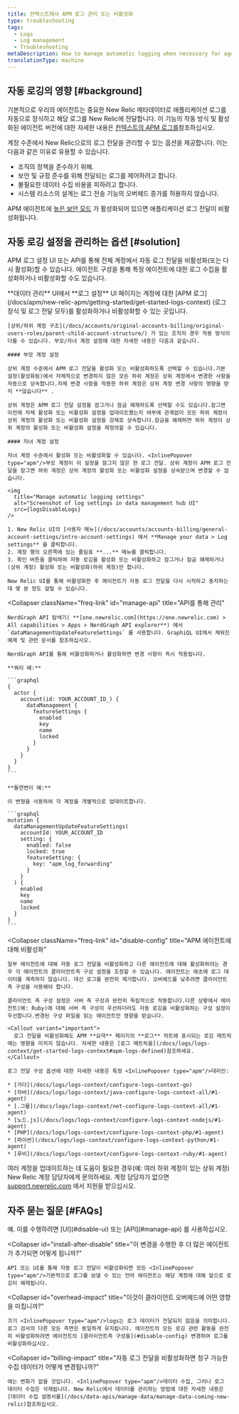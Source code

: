```yaml
---
title: 컨텍스트에서 APM 로그 관리 또는 비활성화
type: troubleshooting
tags:
  - Logs
  - Log management
  - Troubleshooting
metaDescription: How to manage automatic logging when necessary for agents using APM logs in context.
translationType: machine
---
```



## 자동 로깅의 영향 [#background]

기본적으로 우리의 <InlinePopover type="apm"/>에이전트는 중요한 New Relic 메타데이터로 애플리케이션 로그를 자동으로 장식하고 해당 로그를 New Relic에 전달합니다. 이 기능의 작동 방식 및 활성화된 에이전트 버전에 대한 자세한 내용은 [컨텍스트의 APM 로그를](/docs/apm/new-relic-apm/getting-started/get-started-logs-context)참조하십시오.

계정 수준에서 New Relic으로의 로그 전달을 관리할 수 있는 옵션을 제공합니다. 이는 다음과 같은 이유로 유용할 수 있습니다.

* 조직의 정책을 준수하기 위해.
* 보안 및 규정 준수를 위해 전달되는 로그를 제어하려고 합니다.
* 불필요한 데이터 수집 비용을 피하려고 합니다.
* 시스템 리소스의 설계는 로그 전송 기능의 오버헤드 증가를 허용하지 않습니다.

APM 에이전트에 [높은 보안 모드](/docs/apm/agents/manage-apm-agents/configuration/high-security-mode) 가 활성화되어 있으면 애플리케이션 로그 전달이 비활성화됩니다.

## 자동 로깅 설정을 관리하는 옵션 [#solution]

APM 로그 설정 UI 또는 API를 통해 전체 계정에서 자동 로그 전달을 비활성화(또는 다시 활성화)할 수 있습니다. 에이전트 구성을 통해 특정 에이전트에 대한 로그 수집을 활성화하거나 비활성화할 수도 있습니다.

<CollapserGroup>
  <Collapser
    className="freq-link"
    id="manage-ui"
    title="UI를 통한 설정 관리"
  >
    **데이터 관리** UI에서 **로그 설정** UI 페이지는 계정에 대한 [APM 로그](/docs/apm/new-relic-apm/getting-started/get-started-logs-context) (로그 장식 및 로그 전달 모두)를 활성화하거나 비활성화할 수 있는 곳입니다.

    [상위/하위 계정 구조](/docs/accounts/original-accounts-billing/original-users-roles/parent-child-account-structure/) 가 있는 조직의 경우 작동 방식이 다를 수 있습니다. 부모/자녀 계정 설정에 대한 자세한 내용은 다음과 같습니다.

    #### 부모 계정 설정

    상위 계정 수준에서 APM 로그 전달을 활성화 또는 비활성화하도록 선택할 수 있습니다.기본 설정(활성화됨)에서 자체적으로 변경하지 않은 모든 하위 계정은 상위 계정에서 변경한 사항을 자동으로 상속합니다.자체 변경 사항을 적용한 하위 계정은 상위 계정 변경 사항의 영향을 받지 **않습니다** .

    상위 계정은 APM 로그 전달 설정을 잠그거나 잠금 해제하도록 선택할 수도 있습니다.잠그면 이전에 자체 활성화 또는 비활성화 설정을 업데이트했는지 여부에 관계없이 모든 하위 계정이 상위 계정의 활성화 또는 비활성화 설정을 강제로 상속합니다.잠금을 해제하면 하위 계정이 상위 계정의 활성화 또는 비활성화 설정을 재정의할 수 있습니다.

    #### 자녀 계정 설정

    자녀 계정 수준에서 활성화 또는 비활성화할 수 있습니다. <InlinePopover type="apm"/>부모 계정이 이 설정을 잠그지 않은 한 로그 전달. 상위 계정이 APM 로그 전달을 잠그면 하위 계정은 상위 계정의 활성화 또는 비활성화 설정을 상속받으며 변경할 수 없습니다.

    <img
      title="Manage automatic logging settings"
      alt="Screenshot of log settings in data management hub UI"
      src={logsDisableLogs}
    />

    1. New Relic UI의 [사용자 메뉴](/docs/accounts/accounts-billing/general-account-settings/intro-account-settings) 에서 **Manage your data > Log settings** 을 클릭합니다.
    2. 계정 행의 오른쪽에 있는 줄임표 **...** 메뉴를 클릭합니다.
    3. 확인 버튼을 클릭하여 자동 로깅을 활성화 또는 비활성화하고 잠그거나 잠금 해제하거나(상위 계정) 활성화 또는 비활성화(하위 계정)만 합니다.

    New Relic UI를 통해 비활성화한 후 에이전트가 자동 로그 전달을 다시 시작하고 중지하는 데 몇 분 정도 걸릴 수 있습니다.
  </Collapser>

  <Collapser
    className="freq-link"
    id="manage-api"
    title="API를 통해 관리"
  >
    NerdGraph API 탐색기( **[one.newrelic.com](https://one.newrelic.com) > All capabilities > Apps > NerdGraph API explorer**) 에서 `dataManagementUpdateFeatureSettings` 를 사용합니다. GraphiQL UI에서 채워진 예제 및 관련 문서를 참조하십시오.

    NerdGraph API를 통해 비활성화하거나 활성화하면 변경 사항이 즉시 적용됩니다.

    **쿼리 예:**

    ```graphql
    {
      actor {
        account(id: YOUR_ACCOUNT_ID_) {
          dataManagement {
            featureSettings {
              enabled
              key
              name
              locked
            }
          }
        }
      }
    }
    ```

    **돌연변이 예:**

    이 변형을 사용하여 각 계정을 개별적으로 업데이트합니다.

    ```graphql
    mutation {
      dataManagementUpdateFeatureSettings(
        accountId: YOUR_ACCOUNT_ID
        setting: {
          enabled: false
          locked: true
          featureSetting: { 
            key: "apm_log_forwarding" 
          }
        }
      ) {
        enabled
        key
        name
        locked
      }
    }
    ```
  </Collapser>

  <Collapser
    className="freq-link"
    id="disable-config"
    title="APM 에이전트에 대해 비활성화"
  >
    일부 에이전트에 대해 자동 로그 전달을 비활성화하고 다른 에이전트에 대해 활성화하려는 경우 각 에이전트의 클라이언트측 구성 설정을 조정할 수 있습니다. 에이전트는 애초에 로그 데이터를 계측하지 않습니다. 대신 로그를 완전히 제거합니다. 오버헤드를 낮추려면 클라이언트 측 구성을 사용해야 합니다.

    클라이언트 측 구성 설정은 서버 측 구성과 완전히 독립적으로 작동합니다.다른 상황에서 에이전트(예: Ruby)에 대해 서버 측 구성이 우선하더라도 자동 로깅을 비활성화하는 구성 설정이 우선합니다.변경된 구성 파일을 읽는 에이전트만 영향을 받습니다.

    <Callout variant="important">
      로그 전달을 비활성화해도 APM **요약** 페이지의 **로그** 차트에 표시되는 로깅 메트릭에는 영향을 미치지 않습니다. 자세한 내용은 [로그 메트릭을](/docs/logs/logs-context/get-started-logs-context#apm-logs-defined)참조하세요.
    </Callout>

    로그 전달 구성 옵션에 대한 자세한 내용은 특정 <InlinePopover type="apm"/>대리인:

    * [가다](/docs/logs/logs-context/configure-logs-context-go)
    * [자바](/docs/logs/logs-context/java-configure-logs-context-all/#1-agent)
    * [.그물](/docs/logs/logs-context/net-configure-logs-context-all/#1-agent)
    * [노드.js](/docs/logs/logs-context/configure-logs-context-nodejs/#1-agent)
    * [PHP](/docs/logs/logs-context/configure-logs-context-php/#1-agent)
    * [파이썬](/docs/logs/logs-context/configure-logs-context-python/#1-agent)
    * [루비](/docs/logs/logs-context/configure-logs-context-ruby/#1-agent)
  </Collapser>
</CollapserGroup>

여러 계정을 업데이트하는 데 도움이 필요한 경우(예: 여러 하위 계정이 있는 상위 계정) New Relic 계정 담당자에게 문의하세요. 계정 담당자가 없으면 [support.newrelic.com](https://support.newrelic.com) 에서 지원을 받으십시오.

## 자주 묻는 질문 [#FAQs]

<CollapserGroup>
  <Collapser
    id="disable-before-install"
    title="언어 에이전트를 설치하기 전에 에이전트의 로그를 끌 수 있습니까?"
  >
    예. 이를 수행하려면 [UI](#disable-ui) 또는 [API](#manage-api) 를 사용하십시오.
  </Collapser>

  <Collapser
    id="install-after-disable"
    title="이 변경을 수행한 후 더 많은 에이전트가 추가되면 어떻게 됩니까?"
  >
    API 또는 UI를 통해 자동 로그 전달이 비활성화되면 모든 <InlinePopover type="apm"/>기본적으로 로그를 보낼 수 있는 언어 에이전트는 해당 계정에 대해 앞으로 로깅이 해제됩니다.
  </Collapser>

  <Collapser
    id="overhead-impact"
    title="이것이 클라이언트 오버헤드에 어떤 영향을 미칩니까?"
  >
    끄기 <InlinePopover type="apm"/>logs는 로그 데이터가 전달되지 않음을 의미합니다. 로그 검사의 다른 모든 측면은 동일하게 유지됩니다. 에이전트의 모든 로깅 관련 활동을 완전히 비활성화하려면 에이전트의 [클라이언트측 구성을](#disable-config) 변경하여 로그를 비활성화하십시오.
  </Collapser>

  <Collapser
    id="billing-impact"
    title="자동 로그 전달을 비활성화하면 청구 가능한 수집 데이터가 어떻게 변경됩니까?"
  >
    에는 변화가 없을 것입니다. <InlinePopover type="apm"/>데이터 수집, 그러나 로그 데이터 수집은 삭제됩니다. New Relic에서 데이터를 관리하는 방법에 대한 자세한 내용은 [데이터 수집 설명서를](/docs/data-apis/manage-data/manage-data-coming-new-relic)참조하십시오.
  </Collapser>
</CollapserGroup>
